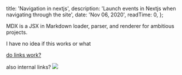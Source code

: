 
  title: 'Navigation in nextjs',
  description: 'Launch events in Nextjs when navigating through the site',
  date: 'Nov 06, 2020',
  readTime: 0,
};


MDX is a JSX in Markdown loader, parser, and renderer for ambitious projects.

I have no idea if this works or what

[do links work?](https://www.smashingmagazine.com/2020/09/build-blog-nextjs-mdx/)

<Link href={'/'}>
  <a>also internal links?</a>
</Link>

<img src={Image} />
